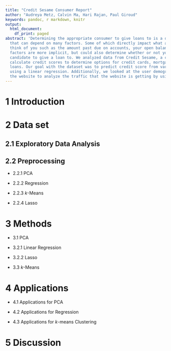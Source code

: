 ```yaml
---
title: "Credit Sesame Consumer Report"
author: "Audreya Metz, Calvin Ma, Hari Rajan, Paul Giroud"
keywords: pandoc, r markdown, knitr
output:
  html_document:
    df_print: paged
abstract: 'Determining the appropriate consumer to give loans to is a difficult task
  that can depend on many factors. Some of which directly impact what a company may
  think of you such as the amount past due on accounts, your open balance, etc. Other
  factors are more implicit, but could also determine whether or not you''d be a good
  candidate to give a loan to. We analyzed data from Credit Sesame, a company that
  calculate credit scores to determine options for credit cards, mortgage rates and
  loans. Our goal with the dataset was to predict credit score from various features
  using a linear regression. Additionally, we looked at the user demographics for
  the website to analyze the traffic that the website is getting by using clustering. '
---
```


# 1 Introduction

# 2 Data set

## 2.1 Exploratory Data Analysis

## 2.2 Preprocessing 

* 2.2.1 PCA

* 2.2.2 Regression

* 2.2.3 $k$-Means

* 2.2.4 Lasso

# 3 Methods

* 3.1 PCA

* 3.2.1 Linear Regression

* 3.2.2 Lasso

* 3.3 $k$-Means

# 4 Applications

* 4.1 Applications for PCA

* 4.2 Applications for Regression

* 4.3 Applications for $k$-means Clustering

# 5 Discussion

